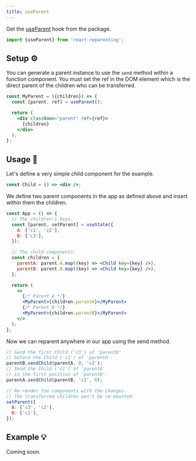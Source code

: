 ```yaml
---
title: useParent
---
```


Get the [useParent](./tools#useparent-findfiber--parent-ref-%EF%B8%8F) hook from the package.

```jsx
import {useParent} from 'react-reparenting';
```

## Setup ⚙️

You can generate a parent instance to use the `send` method within a function component. You must set the ref in the DOM element which is the direct parent of the children who can be transferred.

```jsx
const MyParent = ({children}) => {
  const [parent, ref] = useParent();

  return (
    <div className="parent" ref={ref}>
      {children}
    </div>
  );
};
```

## Usage 📖

Let's define a very simple child component for the example.

```jsx
const Child = () => <div />;
```

We define two parent components in the app as defined above and insert within them the children.

```jsx
const App = () => {
  // The children's keys.
  const [parent, setParent] = useState({
    A: ['c1', 'c2'],
    B: ['c3'],
  });

  // The child components.
  const children = {
    parentA: parent.A.map((key) => <Child key={key} />),
    parentB: parent.B.map((key) => <Child key={key} />),
  };

  return (
    <>
      {/* Parent A */}
      <MyParent>{children.parentA}</MyParent>
      {/* Parent B */}
      <MyParent>{children.parentB}</MyParent>
    </>
  );
};
```

Now we can reparent anywhere in our app using the send method.

```jsx
// Send the first Child ('c3') of 'parentB'
// before the Child ('c2') of 'parentA'.
parentB.sendChild(parentA, 0, 'c2');
// Send the Child ('c1') of 'parentA'
// in the first position of 'parentB'.
parentA.sendChild(parentB, 'c1', 0);

// Re-render the components with the changes.
// The transferred children won't be re-mounted.
setParent({
  A: ['c3', 'c2'],
  B: ['c1'],
});
```

## Example 💡

Coming soon.
